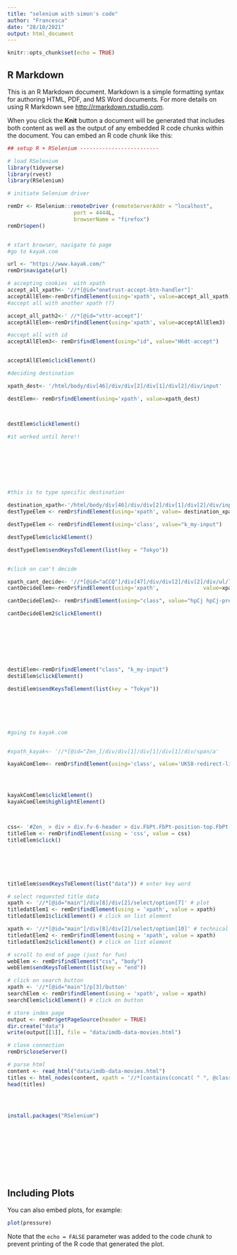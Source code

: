 ```yaml
---
title: "selenium with simon's code"
author: "Francesca"
date: "28/10/2021"
output: html_document
---
```


```r
knitr::opts_chunk$set(echo = TRUE)
```

## R Markdown

This is an R Markdown document. Markdown is a simple formatting syntax for authoring HTML, PDF, and MS Word documents. For more details on using R Markdown see <http://rmarkdown.rstudio.com>.

When you click the **Knit** button a document will be generated that includes both content as well as the output of any embedded R code chunks within the document. You can embed an R code chunk like this:

```r


## setup R + RSelenium -------------------------

# load RSelenium
library(tidyverse)
library(rvest)
library(RSelenium)

# initiate Selenium driver

remDr <- RSelenium::remoteDriver (remoteServerAddr = "localhost",
                     port = 4444L,
                     browserName = "firefox")
remDr$open()


# start browser, navigate to page
#go to kayak.com 

url <- "https://www.kayak.com/"
remDr$navigate(url)

# accepting cookies  with xpath
accept_all_xpath<- '//*[@id="onetrust-accept-btn-handler"]'
acceptAllElem<-remDr$findElement(using='xpath', value=accept_all_xpath)
#accept all with another xpath (?)

accept_all_path2<-' //*[@id="vttr-accept"]'
acceptAllElem<-remDr$findElement(using='xpath', value=acceptAllElem3)

#accept all with id
acceptAllElem3<- remDr$findElement(using="id", value="H6dt-accept")


acceptAllElem$clickElement()

#deciding destination 

xpath_dest<- '/html/body/div[46]/div/div[2]/div[1]/div[2]/div/input'

destElem<- remDr$findElement(using='xpath', value=xpath_dest)



destElem$clickElement()

#it worked until here!!








#this is to type specific destination

destination_xpath<-'/html/body/div[46]/div/div[2]/div[1]/div[2]/div/input'
destTypeElem <- remDr$findElement(using='xpath', value= destination_xpath)

destTypeElem <- remDr$findElement(using='class', value="k_my-input")

destTypeElem$clickElement()

destTypeElem$sendKeysToElement(list(key = "Tokyo"))


#click on can't decide

xpath_cant_decide<- '//*[@id="aCCQ"]/div[47]/div/div[2]/div[2]/div/ul/li/button/div[2]/span[2]'
cantDecideElem<-remDr$findElement(using='xpath',              value=xpath_cant_decide) 

cantDecideElem2<- remDr$findElement(using="class", value="hpCj hpCj-pres-item-horizon hpCj-clickable hpCj-anywhere")

cantDecideElem2$clickElement()








destiElem<-remDr$findElement("class", "k_my-input")
destiElem$clickElement()

destiElem$sendKeysToElement(list(key = "Tokyo"))






#going to kayak.com 


#xpath_kayak<- '//*[@id="Zen_]/div/div[1]/div[1]/div[1]/div/span/a'

kayakComElem<- remDr$findElement(using='class', value='UKS8-redirect-link')




kayakComElem$clickElement()
kayakComElem$highlightElement()



css<- '#Zen_ > div > div.fv-6-header > div.FbPt.FbPt-position-top.FbPt-relative > div.FbPt-content-col > div > span > a'
titleElem <- remDr$findElement(using = 'css', value = css)
titleElem$click()






titleElem$sendKeysToElement(list("data")) # enter key word

# select requested title data
xpath <- '//*[@id="main"]/div[8]/div[2]/select/option[7]' # plot
titledatElem1 <- remDr$findElement(using = 'xpath', value = xpath)
titledatElem1$clickElement() # click on list element

xpath <- '//*[@id="main"]/div[8]/div[2]/select/option[10]' # technical info
titledatElem2 <- remDr$findElement(using = 'xpath', value = xpath)
titledatElem2$clickElement() # click on list element

# scroll to end of page (just for fun)
webElem <- remDr$findElement("css", "body")
webElem$sendKeysToElement(list(key = "end"))

# click on search button
xpath <- '//*[@id="main"]/p[3]/button'
searchElem <- remDr$findElement(using = 'xpath', value = xpath)
searchElem$clickElement() # click on button

# store index page
output <- remDr$getPageSource(header = TRUE)
dir.create("data")
write(output[[1]], file = "data/imdb-data-movies.html")

# close connection
remDr$closeServer()

# parse html
content <- read_html("data/imdb-data-movies.html") 
titles <- html_nodes(content, xpath = '//*[contains(concat( " ", @class, " " ), concat( " ", "lister-item-header", " " ))]//a') %>% html_text
head(titles)




install.packages("RSelenium")











```

## Including Plots

You can also embed plots, for example:

```r
plot(pressure)
```

Note that the `echo = FALSE` parameter was added to the code chunk to prevent printing of the R code that generated the plot.
